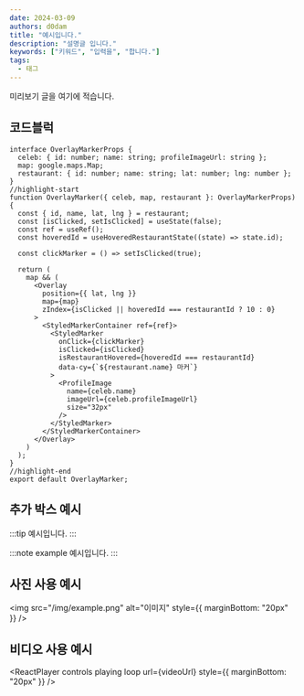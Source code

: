 ```yaml
---
date: 2024-03-09
authors: d0dam
title: "예시입니다."
description: "설명글 입니다."
keywords: ["키워드", "입력을", "합니다."]
tags:
  - 태그
---
```


미리보기 글을 여기에 적습니다.

<!--truncate-->


## 코드블럭

```tsx title="OverlayMarker.tsx"
interface OverlayMarkerProps {
  celeb: { id: number; name: string; profileImageUrl: string };
  map: google.maps.Map;
  restaurant: { id: number; name: string; lat: number; lng: number };
}
//highlight-start
function OverlayMarker({ celeb, map, restaurant }: OverlayMarkerProps) {
  const { id, name, lat, lng } = restaurant;
  const [isClicked, setIsClicked] = useState(false);
  const ref = useRef();
  const hoveredId = useHoveredRestaurantState((state) => state.id);

  const clickMarker = () => setIsClicked(true);

  return (
    map && (
      <Overlay
        position={{ lat, lng }}
        map={map}
        zIndex={isClicked || hoveredId === restaurantId ? 10 : 0}
      >
        <StyledMarkerContainer ref={ref}>
          <StyledMarker
            onClick={clickMarker}
            isClicked={isClicked}
            isRestaurantHovered={hoveredId === restaurantId}
            data-cy={`${restaurant.name} 마커`}
          >
            <ProfileImage
              name={celeb.name}
              imageUrl={celeb.profileImageUrl}
              size="32px"
            />
          </StyledMarker>
        </StyledMarkerContainer>
      </Overlay>
    )
  );
}
//highlight-end
export default OverlayMarker;
```

## 추가 박스 예시

:::tip
예시입니다.
:::

:::note example
예시입니다.
:::

## 사진 사용 예시

<img src="/img/example.png" alt="이미지" style={{ marginBottom: "20px" }} />

## 비디오 사용 예시

<ReactPlayer
  controls
  playing
  loop
  url={videoUrl}
  style={{ marginBottom: "20px" }}
/>
